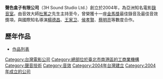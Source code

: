 {{Infobox Company
| name = 聲色盒子有限公司
| name_en = 3H Sound Studio Ltd.
| logo = 
| logo_size = 
| image = 
| type = 
| ROC_UBN = 
| foundation = 2004年 / [[台灣|台灣]]
| founder = [[杜篤之|杜篤之]]
| location = {{ROC}}([[臺灣|臺灣]])<br/>[[台北市|台北市]][[南港區_(臺北市)|南港區]]南港路三段50巷20號5樓
| area_served = 
| key_people = 
| industry = [[電影|電影]][[聲音|聲音]]
| products = 
| services = 
| num_employees = 
| divisions = 
}}

'''聲色盒子有限公司'''（3H Sound Studio Ltd.）創立於2004年，為亞洲知名電影[[錄音室|錄音室]]。由音效大師[[杜篤之|杜篤之]]先生主持至今，曾榮獲十一座[[金馬獎|金馬獎]]最佳錄音及最佳音效獎項，與國際知名導演[[楊德昌|楊德昌]]、[[王家卫|王家卫]]、[[侯孝賢|侯孝賢]]、[[蔡明亮|蔡明亮]]等數度合作。

==歷年作品==
*[http://www.imdb.com/name/nm0239002/ 作品列表] {{Wayback|url=http://www.imdb.com/name/nm0239002/ |date=20170215151712 }}

[[Category:台灣電影公司|Category:台灣電影公司]]
[[Category:總部位於臺北市南港區的工商業機構|Category:總部位於臺北市南港區的工商業機構]]
[[Category:聲音技術|Category:聲音技術]]
[[Category:音效|Category:音效]]
[[Category:2004年台灣建立|Category:2004年台灣建立]]
[[Category:2004年成立的公司|Category:2004年成立的公司]]